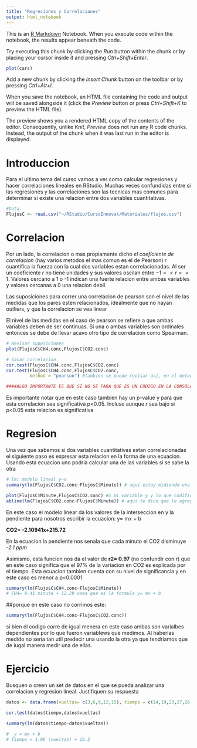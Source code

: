 ```yaml
---
title: "Regreciones y Correlaciones"
output: html_notebook
---
```


This is an [R Markdown](http://rmarkdown.rstudio.com) Notebook. When you execute code within the notebook, the results appear beneath the code. 

Try executing this chunk by clicking the *Run* button within the chunk or by placing your cursor inside it and pressing *Ctrl+Shift+Enter*. 

```r
plot(cars)
```

Add a new chunk by clicking the *Insert Chunk* button on the toolbar or by pressing *Ctrl+Alt+I*.

When you save the notebook, an HTML file containing the code and output will be saved alongside it (click the *Preview* button or press *Ctrl+Shift+K* to preview the HTML file).

The preview shows you a rendered HTML copy of the contents of the editor. Consequently, unlike *Knit*, *Preview* does not run any R code chunks. Instead, the output of the chunk when it was last run in the editor is displayed.


# Introduccion

Para el ultimo tema del curso vamos a ver como calcular regresiones y hacer correlaciones lineales en RStudio. Muchas veces confundidas entre si las regresiones y las correlaciones son las tecnicas mas comunes para determinar si existe una relacion entre dos variables cuantitativas.


```r
#Data
FlujosC <- read.csv("~/RStudio/CursoInnovak/Materiales/flujos.csv")

```

# Correlacion 

Por un lado, la  correlacion o mas propiamente dicho _el coeficiente de correlacion_ (hay varios metodos el mas comun es el de Pearson) _r_ cuantifica la fuerza con la cual dos variables estan correlacionadas. Al ser un coeficiente _r_ no tiene unidades y sus valores oscilan entre $-1 =< r =< 1$. Valores cercano a 1 o -1 indican una fuerte relacion entre ambas variables y valores cercanas a 0 una relacion debil.

Las suposiciones para correr una correlacion de pearson son el nivel de las medidas que los pares esten relacionados, idealmente que no hayan outliers, y que la correlacion se vea linear

El nivel de las medidas en el caso de pearson se refiere a que ambas variables deben de ser continuas. Si una o ambas variables son ordinales entonces se debe de llevar acavo otro tipo de correlacion como Spearman.


```r

# Revisar suposiciones
plot(FlujosC$CH4.conc,FlujosC$CO2.conc)

# Sacar correlacion
cor.test(FlujosC$CH4.conc,FlujosC$CO2.conc)
cor.test(FlujosC$CH4.conc,FlujosC$CO2.conc,
         method = "pearson") #tambien se puede revisar asi, en el metodo podemos poner si queremos pearson o spearman.

####ALGO IMPORTANTE ES QUE SI NO SE PARA QUE ES UN CODIGO EN LA CONSOLA LE PONGO SIGNO DE INTERROGACION Y EL CODIGO Y EN LA CONSOLA DERECHA INFERIOR ME SALE PARA QUE SIRVE 
```


Es importante notar que en este caso tambien hay un p-value y para que esta correlacion sea significativa p<0.05. Incluso aunque _r_ sea bajo si p<0.05 esta relacion es significativa

# Regresion

Una vez que sabemos si dos variables cuantitativas estan correlacionadas el siguiente paso es expresar esta relacion en la forma de una ecuacion. Usando esta ecuacion uno podria calcular una de las variables si se sabe la otra 

```r
# lm: modelo lineal y~x
summary(lm(FlujosC$CO2.conc~FlujosC$Minute)) # aqui estoy midiendo una regresion lineal de la liberacion de co2 por minuto 

plot(FlujosC$Minute,FlujosC$CO2.conc) #x mi variable y y lo que codifico
abline(lm(FlujosC$CO2.conc~FlujosC$Minute)) # aqui te dice que le agregue una linea lineal en el grafico 

```

En este caso el modelo linear da los valores de la interseccion en y la pendiente para nosotros escribir la ecuacion: y= mx + b

  __CO2= -2.10941x+215.72__

En la ecuacion la pendiente nos senala que cada minuto el CO2 disminuye _-2.1 ppm_

Asimismo, esta funcion nos da el valor de __r2= 0.97__ (no confundir con r) que en este caso significa que el 97% de la variacion en CO2 es explicada por el tiempo. Esta ecuacion tambien cuenta con su nivel de significancia y en este caso es menor a p<0.0001


```r
summary(lm(FlujosC$CH4.conc~FlujosC$Minute))
# CH4= 0.41 minute + 12.29 osea que es la formula y= mx + b
```

##porque en este caso no corrimos este: 

```r
summary(lm(FlujosC$CH4.conc~FlujosC$CO2.conc))
```
si bien el codigo corre de igual menera en este caso ambas son varialbes dependientes por lo que fueron variablews que medimos. Al haberlas medido no seria tan util predecir una usando la otra ya que tendriamos que de iugal manera medir una de ellas. 

# Ejercicio 

Busquen o creen un set de datos en el que se pueda analizar una correlacion y regresion lineal. Justifiquen su respuesta 

```r
datos <- data.frame(vueltas= c(3,6,9,12,15), tiempo = c(14,19,23,27,26))

cor.test(datos$tiempo,datos$vueltas)

summary(lm(datos$tiempo~datos$vueltas))

#  y = mx + b
# Tiempo = 1.06 (vueltas) + 12.2

```



